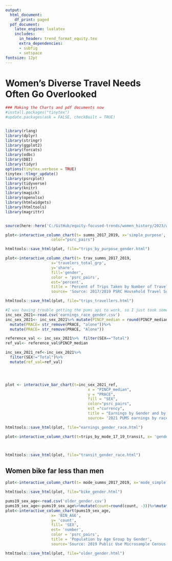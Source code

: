 ```yaml
---
output:
  html_document:
    df_print: paged
  pdf_document:
    latex_engine: lualatex
    includes:
      in_header: trend_format_equity.tex
      extra_dependencies:
      - subfig
      - setspace
fontsize: 12pt
---
```


# Women's Diverse Travel Needs Often Go Overlooked
\onehalfspacing


```r
### Making the Charts and pdf documents now
#install.packages("tinytex")
#update.packages(ask = FALSE, checkBuilt = TRUE)


library(rlang)
library(dplyr)
library(stringr)
library(ggplot2)
library(forcats)
library(odbc)
library(DBI)
library(tidyr)
options(tinytex.verbose = TRUE)
tinytex::tlmgr_update()
library(psrcplot)
library(tidyverse)
library(knitr)
library(magick)
library(openxlsx)
library(htmlwidgets)
library(htmltools)
library(magrittr)


source(here::here('C:/GitHub/equity-focused-trends/women_history/2023/womens_history_story_draft_datacrunching.R'))
```






```r
plot<-interactive_column_chart(t= summs_2017_2019, x='simple_purpose', y='share',  fill='gender',  est='percent', title= 'Percent of Trips by  Purpose by Gender', source= 'Source: 2017/2019 PSRC Household Travel Survey',
                    color="psrc_pairs")

htmltools::save_html(plot, file="trips_by_purpose_gender.html")
```



```r
plot<-interactive_column_chart(t= trav_summs_2017_2019, 
                    x='travelers_total_grp', 
                    y='share',  
                    fill='gender', 
                    color = 'psrc_pairs',
                    est='percent', 
                    title = 'Percent of Trips Taken by Number of Travelers, \n for People in Households with more than 2 people',  
                    source= 'Source: 2017/2019 PSRC Household Travel Survey' )

htmltools::save_html(plot, file="trips_travellers.html")
```



```r
#I was having trouble getting the pums api to work, so I just took some previously downloaded data.
inc_sex_2021<-read.csv('earnings_race_gender.csv')
inc_sex_2021<- inc_sex_2021%>% mutate(PINCP_median = round(PINCP_median, -3))%>%mutate(PRACE = str_wrap(PRACE, 25))%>%
  mutate(PRACE= str_remove(PRACE, "alone"))%>%
  mutate(PRACE= str_remove(PRACE, "Alone"))

reference_val <- inc_sex_2021%>%  filter(SEX=="Total")
ref_val<- reference_val$PINCP_median

inc_sex_2021_ref<-inc_sex_2021%>%  
  filter(SEX!="Total")%>% 
  mutate(ref_val=ref_val)





```

```r
plot <- interactive_bar_chart(t=inc_sex_2021_ref, 
                                    x = "PINCP_median",
                                    y = "PRACE",
                                    fill = "SEX",
                                    color="psrc_pairs",
                                    est ="currency",
                                    title = "Earnings by Gender and by Race",
                                    source= '2021 PUMS earnings by race, ethnicity, and gender, for workers working more than 35 hours per week')

htmltools::save_html(plot, file="earnings_gender_race.html")
```


```r
plot<-interactive_column_chart(t=trips_by_mode_17_19_transit, x= 'gender', y='share', fill= 'race_eth_poc_update', title = 'Transit Mode Share by Race and Gender', source= '2017/2019 PSRC Household Travel Survey')



htmltools::save_html(plot, file="transit_gender_race.html")
```


## Women bike far less than men

\begin{flushleft}
Women bike much less than men, regardless of race and ethnicity or income. Some of this is undoubtedly because of bike network design does not feel well-suited or safe for all people of different ages and abilities. There are many considerations as to why women do not feel comfortable riding bicycles as a form of transit, as seen in a study performed by the \href{https://www.itdp.org/2022/07/06/cyclings-gender-gap/}{\underline{\textcolor{blue}{Institute for Transportation and Development Policy}}} in 2022. The inclusion of designated bike lanes, not only that increase comfort and safety for individuals, but also make traveling with children or larger cargo bikes easier would help create more accessibility and user-friendly options. Additionally, increased education about bike routes and access to bikes as a means to developing a biker's comfort and familiarity with bike safety, would help aid in bike commuting ease. 

As a result of some of these considerations not being implemented, in 2019 only \textbf{6,000} bike trips were made by non-binary folks in the central Puget Sound region, and \textbf{30,000} bike trips were made by women, but \textbf{74,000} were made by men (Figure 5). 
\end{flushleft}

```r
plot<-interactive_column_chart(t= mode_summs_2017_2019, x='mode_simple', y='count',  fill='gender_grp', color = "psrc_pairs", est='number', title= "Number of Bike Trips by Gender", source = 'Source: 2019 PSRC Household Travel Survey Data')

htmltools::save_html(plot, file="bike_gender.html")
```


```r
pums19_sex_age<-read.csv('older_gender.csv')
pums19_sex_age<-pums19_sex_age%>%mutate(count=round(count, -3))%>%mutate(BIN_AGE = factor(BIN_AGE, levels = c('between 65 and 75 years', 'between 75 and 85 years', '85 years and over')))
plot<-interactive_column_chart(pums19_sex_age, 
                    x= 'BIN_AGE', 
                    y= 'count', 
                    fill= 'SEX',
                    est= 'number',
                    color = 'psrc_pairs',
                    title = 'Population by Age Group by Gender', 
                    source='Source: 2019 Public Use Microsample Census data')

htmltools::save_html(plot, file="older_gender.html")

```



